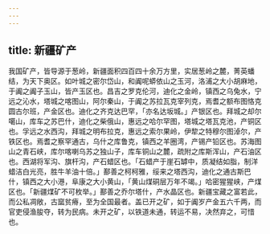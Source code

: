 ```yaml
---
---
---
```

title: 新疆矿产
---



我国矿产，皆导源于葱岭，新疆面积四百四十余万方里，实居葱岭之麓，菁英蟠结，为天下奥区。如叶城之密尔岱山，和阗呢蟒依山之玉河，洛浦之大小胡麻地，于阗之阗子玉山，皆产玉区也。昌吉之罗克伦河，迪化之金岭，镇西之乌兔水，宁远之沁水，塔城之喀图山，阿尔秦山，于阗之苏拉瓦克宰列克，焉耆之额布图恪克圆古尔班，产金区也。迪化之齐克达巴罕，「亦名达坂城。」产银区也。拜城之却尔噶山，库车之苏巴什，迪化之柴俄山，惠远之哈尔罕图，塔城之塔瓦克池，产铜区也。孚远之水西沟，拜城之明布拉克，惠远之索尔果岭，伊犂之特穆尔图淖尔，产铁区也。焉耆之察罕通古，乌什之库鲁克，镇西之羊圈湾，产锡产铅区也。苏海图山之青石峡，库尔喀喇乌苏之独山子，库车铜山之麓，疏附之库斯浑山，产石油区也。西湖将军沟、旗杆沟，产石蜡区也。「石蜡产于崖石罅中，质凝结如脂，制洋蜡洁白光亮，胜牛羊油十倍。」鄯善之柯柯雅，绥来之塔西沟，迪化之通古斯巴什，镇西之大小港，阜康之大小黄山，「黄山煤硐层万年不竭。」哈密猩猩峡，产煤区也。「新疆煤矿不可枚举。」鄯善之乔尔塔什，产水晶区也。新疆宝藏之富若此，而公私凋敞，古窳贫瘠，至为全国最者。盖已开之矿，如于阗岁产金五六千两，而官吏侵渔朘夺，转为民病。未开之矿，以铁道未通，转运不易，决然弃之，可惜也。
